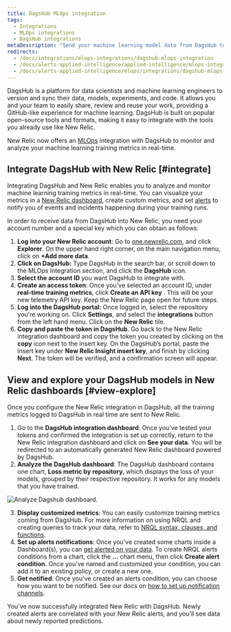 ```yaml
---
title: DagsHub MLOps integration
tags:
  - Integrations
  - MLOps integrations
  - DagsHub integrations
metaDescription: "Send your machine learning model data from DagsHub to New Relic to understand your model's performance."
redirects:
  - /docs/integrations/mlops-integrations/dagshub-mlops-integration
  - /docs/alerts-applied-intelligence/applied-intelligence/mlops-integrations/dagshub-mlops-integration
  - /docs/alerts-applied-intelligence/mlops/integrations/dagshub-mlops-integration
---
```


DagsHub is a platform for data scientists and machine learning engineers to version and sync their data, models, experiments, and code. It allows you and your team to easily share, review and reuse your work, providing a GitHub-like experience for machine learning. DagsHub is built on popular open-source tools and formats, making it easy to integrate with the tools you already use like New Relic.

New Relic now offers an [MLOps](/docs/alerts-applied-intelligence/mlops/get-started/intro-mlops/) integration with DagsHub to monitor and analyze your machine learning training metrics in real-time.

## Integrate DagsHub with New Relic [#integrate]

Integrating DagsHub and New Relic enables you to analyze and monitor machine learning training metrics in real-time. You can visualize your metrics in a [New Relic dashboard](/docs/query-your-data/explore-query-data/dashboards/introduction-dashboards/), create custom metrics, and set [alerts](/docs/alerts-applied-intelligence/new-relic-alerts/learn-alerts/introduction-alerts/) to notify you of events and incidents happening during your training runs.

In order to receive data from DagsHub into New Relic, you need your account number and a special key which you can obtain as follows:

1. **Log into your New Relic account**: Go to [one.newrelic.com](https://one.newrelic.com), and click **Explorer**. On the upper hand right corner, on the main navigation menu, click on **+Add more data**.
2. **Click on DagsHub:** Type DagsHub in the search bar, or scroll down to the MLOps Integration section, and click the **DagsHub** icon.
3. **Select the account ID** you want DagsHub to integrate with.
4. **Create an access token**: Once you've selected an account ID, under **real-time training metrics**, click **Create an API key** . This will be your new telemetry API key. Keep the New Relic page open for future steps.
5. **Log into the DagsHub portal:** Once logged in, select the repository you're working on. Click **Settings**, and select the **integrations** button from the left hand menu. Click on the **New Relic** tile.
6. **Copy and paste the token in DagsHub**. Go back to the New Relic integration dashboard and copy the token you created by clicking on the **copy** icon next to the insert key. On the DagsHub’s portal, paste the insert key under **New Relic Insight insert key**, and finish by clicking **Next**. The token will be verified, and a confirmation screen will appear.

## View and explore your DagsHub models in New Relic dashboards [#view-explore]

Once you configure the New Relic integration in DagsHub, all the training metrics logged to DagsHub in real time are sent to New Relic.

1. Go to the **DagsHub integration dashboard**: Once you’ve tested your tokens and confirmed the integration is set up correctly, return to the New Relic integration dashboard and click on **See your data**. You will be redirected to an automatically generated New Relic dashboard powered by DagsHub.
2. **Analyze the DagsHub dashboard**: The DagsHub dashboard contains one chart, **Loss metric by repository**, which displays the loss of your models, grouped by their respective repository. It works for any models that you have trained.

![Analyze Dagshub dashboard.](src/images/dagshub1.png 'Analyze Dagshub dashboard')

3. **Display customized metrics**: You can easily customize training metrics coming from DagsHub. For more information on using NRQL and creating queries to track your data, refer to [NRQL syntax, clauses, and functions](/docs/query-your-data/nrql-new-relic-query-language/get-started/nrql-syntax-clauses-functions/).
4. **Set up alerts notifications**: Once you've created some charts inside a Dashboard(s), you can [get alerted on your data](/docs/alerts-applied-intelligence/new-relic-alerts/alert-policies/create-edit-or-find-alert-policy/). To create NRQL alerts conditions from a chart, click the **...** chart menu, then click **Create alert condition**. Once you've named and customized your condition, you can add it to an existing policy, or create a new one.
5. **Get notified**: Once you've created an alerts condition, you can choose how you want to be notified. See our docs on [how to set up notification channels](/docs/alerts-applied-intelligence/new-relic-alerts/alert-notifications/notification-channels-control-where-send-alerts/).

You’ve now successfully integrated New Relic with DagsHub. Newly created alerts are correlated with your New Relic alerts, and you'll see data about newly reported predictions.
